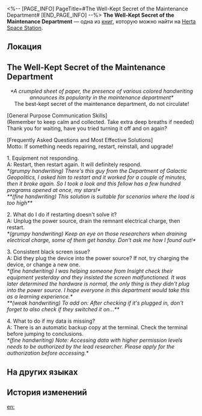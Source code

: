 <%-- [PAGE_INFO]
PageTitle=#The Well-Kept Secret of the Maintenance Department#
[END_PAGE_INFO] --%>
{{Дополнить}}
{{Книга Инфобокс
|id           = 134
|partIds      = 190280
|Название     = 
|Изображение  = Журнал с КСГ.png
|Мир          = Herta Space Station
|Томов        = 1
|Автор        = <!--нужно добавить-->
|Описание     = The Maintenance Department's handwritten notes, which recorded the department's undisclosed secrets, were lost after the Space Station was attacked.
|Том1         = {{tx}}
|Источник1    = {{tx|Отсутствует источник}}
|Персонажи    = 
|Фракции      = 
}}
'''The Well-Kept Secret of the Maintenance Department''' — одна из [[Книги|книг]], которую можно найти на [[Herta Space Station]].

==Локация==
{{Отметка карты|<!--название карты-->|<!--id отметки-->}}

==The Well-Kept Secret of the Maintenance Department==
<div align="center">''*A crumpled sheet of paper, the presence of various colored handwriting announces its popularity in the maintenance department*''<br />
The best-kept secret of the maintenance department, do not circulate!</div>

[General Purpose Communication Skills]<br />
(Remember to keep calm and collected. Take extra deep breaths if needed) Thank you for waiting, have you tried turning it off and on again?

[Frequently Asked Questions and Most Effective Solutions]<br />
Motto: If something needs repairing, restart, reinstall, and upgrade!

1. Equipment not responding.<br />
A: Restart, then restart again. It will definitely respond.<br />
''*(grumpy handwriting) There's this guy from the Department of Galactic Geopolitics, I asked him to restart and it worked for a couple of minutes, then it broke again. So I took a look and this fellow has a few hundred programs opened at once, my stars!*''<br />
''**(fine handwriting) This solution is suitable for scenarios where the load is too high**''

2. What do I do if restarting doesn't solve it?<br />
A: Unplug the power source, drain the remnant electrical charge, then restart.<br />
''*(grumpy handwriting) Keep an eye on those researchers when draining electrical charge, some of them get handsy. Don't ask me how I found out!*''

3. Consistent black screen issue?<br />
A: Did they plug the device into the power source? If not, try charging the device, or change a new one.<br />
''*(fine handwriting) I was helping someone from Insight check their equipment yesterday and they insisted the screen malfunctioned. It was later determined the hardware is normal, the only thing is they didn't plug into the power source. I hope everyone in this department would take this as a learning experience.*''<br />
''**(weak handwriting) To add on: After checking if it's plugged in, don't forget to also check if they switched it on...**''

4. What to do if my data is missing?<br />
A: There is an automatic backup copy at the terminal. Check the terminal before jumping to conclusions.<br />
''*(fine handwriting) Note: Accessing data with higher permission levels needs to be authorized by the lead researcher. Please apply for the authorization before accessing.*''

==На других языках==
{{На других языках
|en   = The Well-Kept Secret of the Maintenance Department
|zhs  = 维修科室的不传之秘
|zht  = 維修科室的不傳之秘
|ja   = メンテナンス課の知られざる秘密
|ko   = 정비과의 알려지지 않은 비밀
|es   = Los secretos mejor guardados del Departamento de Mantenimiento
|fr   = Le secret bien gardé du Département de la maintenance
|ru   = Большой секрет отдела технического обслуживания
|th   = ความลับที่ไม่แพร่งพรายของแผนกซ่อมบำรุง
|vi   = Bí Quyết Bất Truyền Của Phòng Bảo Trì
|de   = Das gut gehütete Geheimnis der Wartungsabteilung
|id   = Rahasia Departemen Pemeliharaan yang Terjaga dengan Baik
|pt   = O Segredo Bem Guardado do Departamento de Manutenção
}}

==История изменений==
{{История изменений|3.5}}

[[en:]]